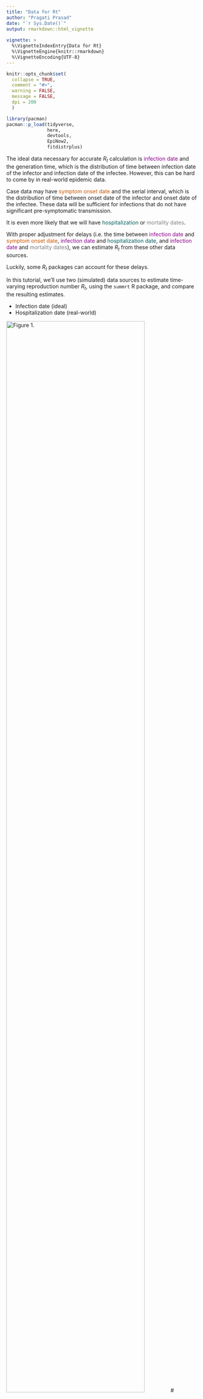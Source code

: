 ```yaml
---
title: "Data for Rt"
author: "Pragati Prasad"
date: "`r Sys.Date()`"
output: rmarkdown::html_vignette
  
vignette: >
  %\VignetteIndexEntry{Data for Rt}
  %\VignetteEngine{knitr::rmarkdown}
  %\VignetteEncoding{UTF-8}
---
```


```r
knitr::opts_chunk$set(
  collapse = TRUE,
  comment = "#>",
  warning = FALSE,
  message = FALSE,
  dpi = 200
  )

library(pacman)
pacman::p_load(tidyverse,
               here,
               devtools,
               EpiNow2,
               fitdistrplus)

```


The ideal data necessary for accurate ${R_{t}}$ calculation is <span style="color:#8B008B;">infection date</span> and the generation time, which is the distribution of time between infection date of the infector and infection date of the infectee. However, this can be hard to come by in real-world epidemic data. 

Case data may have <span style="color:#CC5500;">symptom onset date</span> and the serial interval, which is the distribution of time between onset date of the infector and onset date of the infectee. These data will be sufficient for infections that do not have significant pre-symptomatic transmission.

It is even more likely that we will have <span style="color:#045D5D;">hospitalization</span> or <span style="color:grey;">mortality dates</span>. 

With proper adjustment for delays (i.e. the time between <span style="color:#8B008B;">infection date</span> and <span style="color:#CC5500;">symptom onset date</span>, <span style="color:#8B008B;">infection date</span> and <span style="color:#045D5D;">hospitalization date</span>, and <span style="color:#8B008B;">infection date</span> and <span style="color:grey;">mortality dates</span>), we can estimate ${R_{t}}$ from these other data sources.

Luckily, some ${R_{t}}$ packages can account for these delays.

In this tutorial, we'll use two (simulated) data sources to estimate time-varying reproduction number ${R_{t}}$, using the `summrt` R package, and compare the resulting estimates.

 - Infection date (ideal)
 - Hospitalization date (real-world)

![Figure 1.](figs/fig1.png){width=85%}
# Formatting your data

We're using simulated infection time series and hospitalization linelists for the state of California. 


```r

# Install and Load `summrt` package
devtools::install_github("EpiForeSITE/summrt")
library(summrt)

devtools::install_github("pragativprasad/rtdata")
library(rtdata)


# Reading in the data
data("California_infections")

cal_inf <- California_infections %>%
  filter(run_id == 1.10001e+17) %>%
  group_by(date) %>%
  summarise(confirm = sum(new_Infectious)) %>%
  mutate(date = as.Date(date))

data("California_hosp_linelist")

cal_hosp <- California_hosp_linelist %>%
  filter(run_id == 1.10001e+17) %>%
  mutate(inf_to_hosp_delay = as.numeric(as.Date(hospitalization_date) - as.Date(infection_date)))

cal_hosp_byinfdate <- cal_hosp %>% 
  group_by(infection_date) %>%
  summarise(confirm = n()) %>%
  mutate(date = as.Date(infection_date)) %>%
  dplyr::select(date, confirm)
  
  
cal_hosp_byhospdate <- cal_hosp %>% 
  group_by(hospitalization_date) %>%
  summarise(confirm = n()) %>%
  mutate(date = as.Date(hospitalization_date)) %>%
  dplyr::select(date, confirm)

```


# Simulated Data Example

## Using Infection Time Series

There is no need to include the delay parameter in `EpiNow2::epinow()` function call if we are using infection dates:

```r
rt_inf <- epinow(
  data = cal_inf,
  delay = delay_opts(),
  generation_time = generation_time_opts(example_generation_time),
  rt = rt_opts(prior = list(mean = 2, sd = 0.2))#,
  # stan = stan_opts(cores = 4, control = list(adapt_delta = 0.99))
)

summrt_inf <- summrt::summarize_rtestimate(rt_inf)
```

```r
if (file.exists(here("ex_rt_objects", "epinow2_summrt_inf.rds"))){
  summrt_inf <- readRDS(here("ex_rt_objects", "epinow2_summrt_inf.rds"))
  rt_inf <- readRDS(here("ex_rt_objects", "epinow2_rt_inf.rds")) 
}else{
  rt_inf <- epinow(
  data = cal_inf,
  delay = delay_opts(),
  generation_time = generation_time_opts(example_generation_time),
  rt = rt_opts(prior = list(mean = 2, sd = 0.2)),
  stan = stan_opts(cores = 4, control = list(adapt_delta = 0.99))#, chains = 1, samples=100, warmup=25)
  )
  # summrt_inf <- summrt::summarize_rtestimate(rt_inf)
  
  saveRDS(rt_inf, here("ex_rt_objects", "epinow2_summrt_inf.rds"))
  saveRDS(rt_inf, here("ex_rt_objects", "epinow2_rt_inf.rds"))

}
  
```

```r
plot_rt_epinow <- function(dat, date_type, title, legend = TRUE){
  
  rt_all <- dat %>%
    filter(variable == "R")
  rt_est <- dat %>%
    filter(variable == "R", type == "estimate")
  rt_par <- dat %>%
    filter(variable == "R", type == "estimate based on partial data")
  rt_for <- dat %>%
    filter(variable == "R", type == "forecast")
  
  plot(rt_all$date, rt_all$median, type="l", xlab = paste0(date_type, " Date"), ylab = "Rt",
       main = title, ylim=c(0.5, 1.5))
  lines(x = rt_all$date, y = rep(1, length(rt_all$date)), lty = 2)
  polygon(c(rt_est$date, rev(rt_est$date)), 
          c(rt_est$lower_90, rev(rt_est$upper_90)), 
          col = adjustcolor("#1b9e77", alpha.f=0.5), border = adjustcolor("#1b9e77", alpha.f=0.5))
  polygon(c(rt_par$date, rev(rt_par$date)), 
          c(rt_par$lower_90, rev(rt_par$upper_90)), 
          col = adjustcolor("#d95f02", alpha.f=0.5), border = adjustcolor("#d95f02", alpha.f=0.5))
  polygon(c(rt_for$date, rev(rt_for$date)), 
          c(rt_for$lower_90, rev(rt_for$upper_90)), 
          col = adjustcolor("#7570b3", alpha.f=0.5), border = adjustcolor("#7570b3", alpha.f=0.5))
  if(legend){
    legend("bottomleft", legend=c("Estimate", "Estimate with Partial Data", "Forecast"),
         fill=c("#1b9e77", "#d95f02", "#7570b3"), inset=.02, cex=0.6)
  }
}

```

```r
plot_rt_epinow(rt_inf$estimates$summarised, date_type = "Infection", title = "Rt by Infection Date")
```

## Using Infection Dates of Hospitalizations

Our simulated hospitalization dataset includes infection dates, so let's model Rt for those hospitalized, using their known infection dates.

```r
rt_hosp_byinf <- epinow(
  data = cal_hosp_byinfdate,
  delay = delay_opts(),
  generation_time = generation_time_opts(example_generation_time),
  rt = rt_opts(prior = list(mean = 2, sd = 0.2))#,
  # stan = stan_opts(cores = 4, control = list(adapt_delta = 0.99))
)

summrt_hosp_byinf <- summrt::summarize_rtestimate(rt_hosp_byinf)
```

```r
if (file.exists(here("ex_rt_objects", "epinow2_summrt_hosp_byinf.rds"))){
  summrt_hosp_byinf <- readRDS(here("ex_rt_objects", "epinow2_summrt_hosp_byinf.rds")) 
  rt_hosp_byinf <- readRDS(here("ex_rt_objects", "epinow2_rt_hosp_byinf.rds")) 
}else{
  rt_hosp_byinf <- epinow(
  data = cal_hosp_byinfdate,
  delay = delay_opts(),
  generation_time = generation_time_opts(example_generation_time),
  rt = rt_opts(prior = list(mean = 2, sd = 0.2)),
  stan = stan_opts(cores = 4, control = list(adapt_delta = 0.99))#, chains = 1, samples=100, warmup=25)
  )
  summrt_hosp_byinf <- summrt::summarize_rtestimate(rt_hosp_byinf)
  
  saveRDS(summrt_hosp_byinf, here("ex_rt_objects", "epinow2_summrt_hosp_byinf.rds"))
  saveRDS(rt_hosp_byinf, here("ex_rt_objects", "epinow2_rt_hosp_byinf.rds"))
}
  
```

```r

plot_rt_epinow(rt_hosp_byinf$estimates$summarised, "Infection", "Rt from Infection Date\nHospitalization Data")
```

## Using Hospitalization Dates and some information on Infection to Hospitalization Delays

Now let's assume we only know some information about the distribution, that it's a log-normal distribution with `meanlog`= 0.764 and `sdlog` = 0.556.

```r
# Commented lines contain some information on how the distribution of infection to hospitalization delays was fitted
# hist(cal_hosp$inf_to_hosp_delay)
# lnorm_delay <- fitdist(cal_hosp$inf_to_hosp_delay,"lnorm")
# summary(lnorm_delay)
# max(cal_hosp$inf_to_hosp_delay)

inf_hosp_dist = dist_spec(distribution = "lognormal", mean = 0.764, sd = 0.556, max = 15)
```

Since we have the delays, we could also estimate the delay using `EpiNow2::estimate_delay()`.

```r
# inf_hosp_dist <- estimate_delay(
#   cal_hosp$inf_to_hosp_delay,
#   max_value = 15, bootstraps = 1
# )
```

Whichever delay distribution you choose, we can now input this into `EpiNow2::epinow()`

```r
rt_hosp_wdelays <- epinow(
  data = cal_hosp_byhospdate,
  delay = delay_opts(inf_hosp_dist),
  generation_time = generation_time_opts(example_generation_time),
  rt = rt_opts(prior = list(mean = 2, sd = 0.2))#,
  # stan = stan_opts(cores = 4, control = list(adapt_delta = 0.99))
)

summrt_hosp_wdelays <- summrt::summarize_rtestimate(rt_hosp_wdelays)
```


```r
if (file.exists(here("ex_rt_objects", "epinow2_summrt_hosp_wdelays.rds"))){
  summrt_hosp_wdelays <- readRDS(here("ex_rt_objects", "epinow2_summrt_hosp_wdelays.rds")) 
  rt_hosp_wdelays <- readRDS(here("ex_rt_objects", "epinow2_rt_hosp_wdelays.rds")) 
}else{
  rt_hosp_wdelays <- epinow(
  data = cal_hosp_byinfdate,
  delay = delay_opts(),
  generation_time = generation_time_opts(example_generation_time),
  rt = rt_opts(prior = list(mean = 2, sd = 0.2)),
  stan = stan_opts(cores = 4, control = list(adapt_delta = 0.99))#, chains = 1, samples=100, warmup=25)
  )
  summrt_hosp_wdelays <- summrt::summarize_rtestimate(rt_hosp_wdelays)
  
  saveRDS(summrt_hosp_wdelays, here("ex_rt_objects", "epinow2_summrt_hosp_wdelays.rds"))
  saveRDS(rt_hosp_wdelays, here("ex_rt_objects", "epinow2_rt_hosp_wdelays.rds"))
}
  
```

```r
plot_rt_epinow(rt_hosp_wdelays$estimates$summarised, "Infection", "Rt from Infection Date\nHospitalization Data with Delays")
```

## Comparing across data sources

First, we'll plot the 3 different epi-curves from which the Rt estimates are from.

```r
# par(mfrow = c(1, 2))

plot(cal_inf$date, cal_inf$confirm, xlab = "Date", ylab = "Infections", main = "Infection Curve")

# plot(cal_hosp_byinfdate$date, cal_hosp_byinfdate$confirm, xlab = "Date", ylab = "Hospitalizations", main = "Hospitaliation Curve \n by Infection Date")

plot(cal_hosp_byhospdate$date, cal_hosp_byhospdate$confirm, xlab = "Date", ylab = "Rt Estimates", main = "Hospitalization Curve \n by Hospitalization Date")

```

Next, we've plotted the Rt estimates calculated via EpiNow2 from the data above.

```r
# par(mfrow=c(1,2),oma=c(5,0,0,0),xpd=NA)

plot_rt_epinow(rt_inf$estimates$summarised, "Infection", "Rt from Infection Date")
plot_rt_epinow(rt_hosp_wdelays$estimates$summarised, "Infection", "Rt from Infection Date\nHospitalization Data with Delays")


```

# Real world data example

Now, we'll compare using 

```r
# Reading in the data
us_hospadmin <- read.csv(here("data", "Weekly_US_Hospitalizations_20240925.csv")) %>%
  filter(Geographic.aggregation == "USA") %>%
  dplyr::select(Week.Ending.Date, Weekly.Total.COVID.19.Admissions) %>%
  rename(date = Week.Ending.Date,
         confirm = Weekly.Total.COVID.19.Admissions) %>%
  mutate(date = as.Date(date),
         confirm = as.numeric(confirm)) %>%
  filter(date >= as.Date("2023-05-01"),
         date <= as.Date("2024-05-01"))

us_death <- read.csv(here("data", "Weekly_US_Deaths_20240924.csv")) %>%
  dplyr::select(Date, Weekly.Deaths) %>%
  rename(date = Date,
         confirm = Weekly.Deaths) %>%
  mutate(date = as.Date(date, "%b %d %Y"),
         confirm = as.numeric(confirm))%>%
  filter(date >= as.Date("2023-05-01"),
         date <= as.Date("2024-05-01"))
```

```r
rt_hosp_covid <- epinow(
  data = us_hospadmin,
  delay = delay_opts(inf_hosp_dist),
  generation_time = generation_time_opts(get_generation_time(disease = "SARS-CoV-2", source = "ganyani")),
  rt = rt_opts(prior = list(mean = 2, sd = 0.2))
  )

summrt_hospadmin_covid <- summrt::summarize_rtestimate(rt_hosp_covid)
```

```r
if (file.exists(here("ex_rt_objects", "epinow2_rt_hosp_covid.rds"))){
  summrt_hosp_covid <- readRDS(here("ex_rt_objects", "epinow2_summrt_hosp_covid.rds"))
  rt_hosp_covid <- readRDS(here("ex_rt_objects", "epinow2_rt_hosp_covid.rds")) 
}else{
  rt_hosp_covid <- epinow(
  data = us_hospadmin,
  delay = delay_opts(),
  generation_time = generation_time_opts(example_generation_time),
  rt = rt_opts(prior = list(mean = 2, sd = 0.2)),
  stan = stan_opts(cores = 4, control = list(adapt_delta = 0.99))#, chains = 1, samples=100, warmup=25)
  )
  summrt_hosp_covid <- summrt::summarize_rtestimate(rt_hosp_covid)
  
  saveRDS(summrt_hosp_covid, here("ex_rt_objects", "epinow2_summrt_hosp_covid.rds"))
  saveRDS(rt_hosp_covid, here("ex_rt_objects", "epinow2_rt_hosp_covid.rds"))

}
  
```

```r
plot_rt_epinow(rt_hosp_covid$estimates$summarised, date_type = "Infection Date", title = "Rt by Infection Date\n from Hospital Admissions Dates")
```

```r
rt_death_covid <- epinow(
  data = us_hospadmin,
  delay = delay_opts(inf_hosp_dist),
  generation_time = generation_time_opts(get_generation_time(disease = "SARS-CoV-2", source = "ganyani")),
  rt = rt_opts(prior = list(mean = 2, sd = 0.2))
  )

summrt_death_covid <- summrt::summarize_rtestimate(rt_death_covid)
```

```r
if (file.exists(here("ex_rt_objects", "epinow2_rt_death_covid.rds"))){
  # summrt_death_covid <- readRDS(here("ex_rt_objects", "epinow2_summrt_death_covid.rds"))
  rt_death_covid <- readRDS(here("ex_rt_objects", "epinow2_rt_death_covid.rds")) 
}else{
  rt_death_covid <- epinow(
  data = us_death,
  delay = delay_opts(dist_spec(distribution = "")),
  generation_time = generation_time_opts(example_generation_time),
  rt = rt_opts(prior = list(mean = 2, sd = 0.2)),
  stan = stan_opts(cores = 4, control = list(adapt_delta = 0.99))#, chains = 1, samples=100, warmup=25)
  )
  summrt_death_covid <- summrt::summarize_rtestimate(rt_death_covid)
  
  saveRDS(summrt_death_covid, here("ex_rt_objects", "epinow2_summrt_death_covid.rds"))
  saveRDS(rt_death_covid, here("ex_rt_objects", "epinow2_rt_death_covid.rds"))

}
  
```

```r
```

